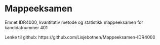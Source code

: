 # Mappeeksamen {.unnumbered}

Emnet IDR4000, kvantitativ metode og statistikk mappeeksamen for kandidatnummer 401

Lenke til github: https://github.com/Lisjebotnen/Mappeeksamen-IDR4000 
